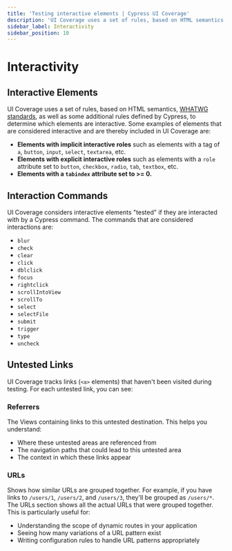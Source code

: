 ```yaml
---
title: 'Testing interactive elements | Cypress UI Coverage'
description: 'UI Coverage uses a set of rules, based on HTML semantics, WHATWG standards, as well as some additional rules defined by Cypress, to determine which elements are interactive.'
sidebar_label: Interactivity
sidebar_position: 10
---
```


<ProductHeading product="ui-coverage" />

# Interactivity

## Interactive Elements

UI Coverage uses a set of rules, based on HTML semantics, [WHATWG standards](https://html.spec.whatwg.org/dev/dom.html#interactive-content), as well as some additional rules defined by Cypress, to determine which elements are interactive. Some examples of elements that are considered interactive and are thereby included in UI Coverage are:

- **Elements with implicit interactive roles** such as elements with a tag of `a`, `button`, `input`, `select`, `textarea`, etc.
- **Elements with explicit interactive roles** such as elements with a `role` attribute set to `button`, `checkbox`, `radio`, `tab`, `textbox`, etc.
- **Elements with a `tabindex` attribute set to >= 0.**

## Interaction Commands

UI Coverage considers interactive elements "tested" if they are interacted with by a Cypress command. The commands that are considered interactions are:

- `blur`
- `check`
- `clear`
- `click`
- `dblclick`
- `focus`
- `rightclick`
- `scrollIntoView`
- `scrollTo`
- `select`
- `selectFile`
- `submit`
- `trigger`
- `type`
- `uncheck`

## Untested Links

UI Coverage tracks links (`<a>` elements) that haven't been visited during testing. For each untested link, you can see:

### Referrers

The Views containing links to this untested destination. This helps you understand:

- Where these untested areas are referenced from
- The navigation paths that could lead to this untested area
- The context in which these links appear

### URLs

Shows how similar URLs are grouped together. For example, if you have links to `/users/1`, `/users/2`, and `/users/3`, they'll be grouped as `/users/*`. The URLs section shows all the actual URLs that were grouped together. This is particularly useful for:

- Understanding the scope of dynamic routes in your application
- Seeing how many variations of a URL pattern exist
- Writing configuration rules to handle URL patterns appropriately
